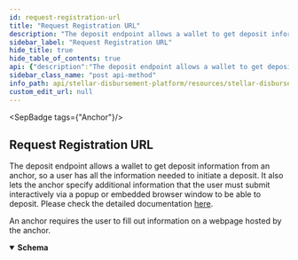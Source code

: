 ```yaml
---
id: request-registration-url
title: "Request Registration URL"
description: "The deposit endpoint allows a wallet to get deposit information from an anchor,  so a user has all the information needed to initiate a deposit."
sidebar_label: "Request Registration URL"
hide_title: true
hide_table_of_contents: true
api: {"description":"The deposit endpoint allows a wallet to get deposit information from an anchor,  so a user has all the information needed to initiate a deposit. \nIt also lets the anchor specify additional information that the user must submit interactively via a popup or embedded browser window to be able to deposit.  Please check the detailed documentation [here](https://github.com/stellar/stellar-protocol/blob/master/ecosystem/sep-0024.md#deposit-2).\n","externalDocs":{"description":"Find more info here","url":"https://github.com/stellar/stellar-protocol/blob/master/ecosystem/sep-0024.md#deposit-2"},"tags":["Anchor"],"responses":{"200":{"description":"An anchor requires the user to fill out information on a webpage hosted by the anchor.","content":{"*/*":{"schema":{"type":"object","properties":{"type":{"type":"string","description":"Always set to interactive_customer_info_needed.","example":"interactive_customer_info_needed"},"url":{"type":"string","description":"URL hosted by the anchor. The wallet should show this URL to the user as a popup.","example":"https://api.example.com/kycflow?account=GACW7NONV43MZIFHCOKCQJAKSJSISSICFVUJ2C6EZIW5773OU3HD64VI"},"id":{"type":"string","description":"The anchor's internal ID for this deposit / withdrawal request. The wallet will use this ID to query the /transaction endpoint to check status of the request.","example":"82fhs729f63dh0v4"}}}}}}},"method":"post","path":"/TRANSFER_SERVER_SEP0024/transactions/deposit/interactive","securitySchemes":{"BearerAuth":{"type":"apiKey","name":"Authorization","in":"header","description":"JWT used for authentication, signed with an ES256 private key."}},"info":{"title":"Stellar Disbursement Platform API","version":"","description":"The Stellar Disbursement Platform (SDP) is a tool built for organizations to make bulk payments to a group of recipients over the Stellar network. You can read more about using the SDP [here](https://developers.stellar.org/docs/category/use-the-stellar-disbursement-platform)."},"postman":{"name":"Request Registration URL","description":{"content":"The deposit endpoint allows a wallet to get deposit information from an anchor,  so a user has all the information needed to initiate a deposit. \nIt also lets the anchor specify additional information that the user must submit interactively via a popup or embedded browser window to be able to deposit.  Please check the detailed documentation [here](https://github.com/stellar/stellar-protocol/blob/master/ecosystem/sep-0024.md#deposit-2).\n","type":"text/plain"},"url":{"path":["TRANSFER_SERVER_SEP0024","transactions","deposit","interactive"],"host":["{{baseUrl}}"],"query":[],"variable":[]},"header":[{"key":"Accept","value":"*/*"}],"method":"POST"}}
sidebar_class_name: "post api-method"
info_path: api/stellar-disbursement-platform/resources/stellar-disbursement-platform-api
custom_edit_url: null
---
```



<SepBadge tags={"Anchor"}/>


## Request Registration URL



The deposit endpoint allows a wallet to get deposit information from an anchor,  so a user has all the information needed to initiate a deposit. 
It also lets the anchor specify additional information that the user must submit interactively via a popup or embedded browser window to be able to deposit.  Please check the detailed documentation [here](https://github.com/stellar/stellar-protocol/blob/master/ecosystem/sep-0024.md#deposit-2).


<div><ApiTabs><TabItem label={"200"} value={"200"}><div>

An anchor requires the user to fill out information on a webpage hosted by the anchor.

</div><div><MimeTabs schemaType={"response"}><TabItem label={"*/*"} value={"*/*"}><SchemaTabs><TabItem label={"Schema"} value={"Schema"}><details style={{}} data-collapsed={false} open={true}><summary style={{"textAlign":"left"}}><strong>Schema</strong></summary><div style={{"textAlign":"left","marginLeft":"1rem"}}></div><ul style={{"marginLeft":"1rem"}}><SchemaItem collapsible={false} name={"type"} required={false} schemaName={"string"} qualifierMessage={undefined} schema={{"type":"string","description":"Always set to interactive_customer_info_needed.","example":"interactive_customer_info_needed"}}></SchemaItem><SchemaItem collapsible={false} name={"url"} required={false} schemaName={"string"} qualifierMessage={undefined} schema={{"type":"string","description":"URL hosted by the anchor. The wallet should show this URL to the user as a popup.","example":"https://api.example.com/kycflow?account=GACW7NONV43MZIFHCOKCQJAKSJSISSICFVUJ2C6EZIW5773OU3HD64VI"}}></SchemaItem><SchemaItem collapsible={false} name={"id"} required={false} schemaName={"string"} qualifierMessage={undefined} schema={{"type":"string","description":"The anchor's internal ID for this deposit / withdrawal request. The wallet will use this ID to query the /transaction endpoint to check status of the request.","example":"82fhs729f63dh0v4"}}></SchemaItem></ul></details></TabItem><TabItem label={"Example (from schema)"} value={"Example (from schema)"}><ResponseSamples responseExample={"{\n  \"type\": \"interactive_customer_info_needed\",\n  \"url\": \"https://api.example.com/kycflow?account=GACW7NONV43MZIFHCOKCQJAKSJSISSICFVUJ2C6EZIW5773OU3HD64VI\",\n  \"id\": \"82fhs729f63dh0v4\"\n}"} language={"json"}></ResponseSamples></TabItem></SchemaTabs></TabItem></MimeTabs></div></TabItem></ApiTabs></div>
